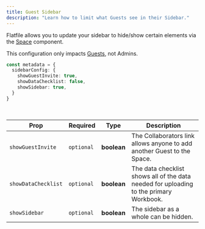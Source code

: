 ```yaml
---
title: Guest Sidebar
description: "Learn how to limit what Guests see in their Sidebar."
---
```


Flatfile allows you to update your sidebar to hide/show certain elements via the <Tooltip tip="Learn more about Spaces">[Space](hello.com)</Tooltip> component. 

<Note>This configuration only impacts <Tooltip tip="Learn more about User Access">[Guests](hello.com)</Tooltip>, not Admins.</Note>

```ts
const metadata = {
  sidebarConfig: {
    showGuestInvite: true,
    showDataChecklist: false,
    showSidebar: true,
  }
}
```

<br/>

| Prop                  | Required | Type | Description |
| --------------------- | ------------   | ------------   | ------------   |
| `showGuestInvite`       |      `optional` | **boolean** | The Collaborators link allows anyone to add another Guest to the Space.     |
| `showDataChecklist`     |      `optional` | **boolean** | The data checklist shows all of the data needed for uploading to the primary Workbook.    |
| `showSidebar`           |      `optional` | **boolean** | The sidebar as a whole can be hidden.     |

